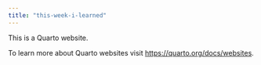 ```yaml
---
title: "this-week-i-learned"
---
```


This is a Quarto website.

To learn more about Quarto websites visit <https://quarto.org/docs/websites>.
